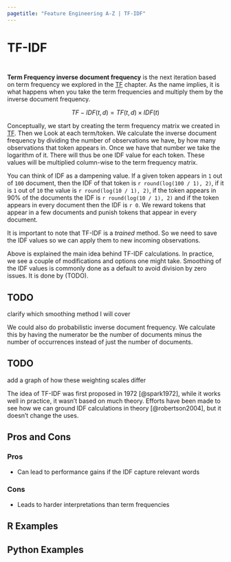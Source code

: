 ```yaml
---
pagetitle: "Feature Engineering A-Z | TF-IDF"
---
```


# TF-IDF {#sec-text-tfidf}

::: {style="visibility: hidden; height: 0px;"}
## TF-IDF
:::

**Term Frequency inverse document frequency** is the next iteration based on term frequency we explored in the [TF](@sec-text-tf) chapter.
As the name implies, it is what happens when you take the term frequencies and multiply them by the inverse document frequency.

$$
TF-IDF(t, d) = TF(t, d) \times IDF(t)
$$

Conceptually, we start by creating the term frequency matrix we created in [TF](@sec-text-tf).
Then we Look at each term/token.
We calculate the inverse document frequency by dividing the number of observations we have, by how many observations that token appears in.
Once we have that number we take the logarithm of it.
There will thus be one IDF value for each token.
These values will be multiplied column-wise to the term frequency matrix.

You can think of IDF as a dampening value.
If a given token appears in `1` out of `100` document, then the IDF of that token is `r round(log(100 / 1), 2)`, if it is `1` out of `10` the value is `r round(log(10 / 1), 2)`, if the token appears in 90% of the documents the IDF is `r round(log(10 / 1), 2)` and if the token appears in every document then the IDF is `r 0`.
We reward tokens that appear in a few documents and punish tokens that appear in every document.

It is important to note that TF-IDF is a *trained* method.
So we need to save the IDF values so we can apply them to new incoming observations.

Above is explained the main idea behind TF-IDF calculations.
In practice, we see a couple of modifications and options one might take.
Smoothing of the IDF values is commonly done as a default to avoid division by zero issues.
It is done by (TODO).

::: callout-caution
# TODO

clarify which smoothing method I will cover
:::

We could also do probabilistic inverse document frequency.
We calculate this by having the numerator be the number of documents minus the number of occurrences instead of just the number of documents.

::: callout-caution
# TODO

add a graph of how these weighting scales differ
:::

The idea of TF-IDF was first proposed in 1972 [@spark1972], while it works well in practice, it wasn't based on much theory.
Efforts have been made to see how we can ground IDF calculations in theory [@robertson2004], but it doesn't change the uses.

## Pros and Cons

### Pros

-   Can lead to performance gains if the IDF capture relevant words

### Cons

-   Leads to harder interpretations than term frequencies

## R Examples

## Python Examples
